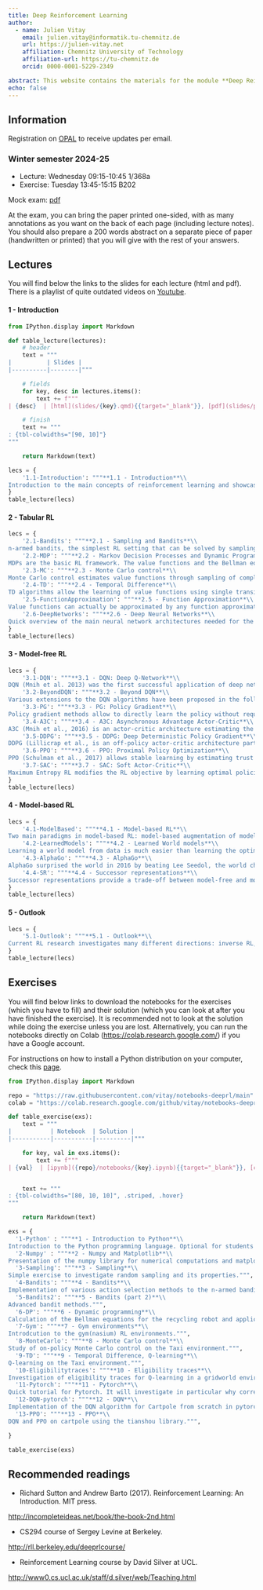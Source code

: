```yaml
---
title: Deep Reinforcement Learning
author: 
  - name: Julien Vitay 
    email: julien.vitay@informatik.tu-chemnitz.de
    url: https://julien-vitay.net
    affiliation: Chemnitz University of Technology
    affiliation-url: https://tu-chemnitz.de
    orcid: 0000-0001-5229-2349

abstract: This website contains the materials for the module **Deep Reinforcement Learning** (573140). 
echo: false
---
```


## Information

Registration on [OPAL](https://bildungsportal.sachsen.de/opal/auth/RepositoryEntry/21637267457) to receive updates per email.


:::callout-note
### Winter semester 2024-25

* Lecture: Wednesday 09:15-10:45 1/368a
* Exercise: Tuesday 13:45-15:15 B202

Mock exam: [pdf](https://www.tu-chemnitz.de/informatik/KI/edu/deeprl/HER2017.pdf)

At the exam, you can bring the paper printed one-sided, with as many annotations as you want on the back of each page (including lecture notes). You should also prepare a 200 words abstract on a separate piece of paper (handwritten or printed) that you will give with the rest of your answers.

:::

## Lectures

You will find below the links to the slides for each lecture (html and pdf). There is a playlist of quite outdated videos on [Youtube](https://youtube.com/playlist?list=PLIEjdhhAF7UJwegwyWUcDrUNJTQfxMcUw).

#### 1 - Introduction


```python
from IPython.display import Markdown

def table_lecture(lectures):
    # header
    text = """
|          | Slides |
|----------|--------|"""

    # fields
    for key, desc in lectures.items():
        text += f"""
| {desc}  | [html](slides/{key}.qmd){{target="_blank"}}, [pdf](slides/pdf/{key}.pdf){{target="_blank"}} |"""

    # finish
    text += """
: {tbl-colwidths="[90, 10]"}
"""

    return Markdown(text)
```

```python
lecs = {
    '1.1-Introduction': """**1.1 - Introduction**\\
Introduction to the main concepts of reinforcement learning and showcasing of the current applications.""",
}
table_lecture(lecs)
```


#### 2 - Tabular RL

```python
lecs = {
    '2.1-Bandits': """**2.1 - Sampling and Bandits**\\
n-armed bandits, the simplest RL setting that can be solved by sampling.""",
    '2.2-MDP': """**2.2 - Markov Decision Processes and Dynamic Programming**\\
MDPs are the basic RL framework. The value functions and the Bellman equations fully characterize a MDP. Dynamic programming is a model-based method allowing to iteratively solve the Bellman equations.""",
    '2.3-MC': """**2.3 - Monte Carlo control**\\
Monte Carlo control estimates value functions through sampling of complete episodes and infers the optimal policy using action selection, either on- or off-policy.""",
    '2.4-TD': """**2.4 - Temporal Difference**\\
TD algorithms allow the learning of value functions using single transitions. Q-learning is the famous off-policy variant.""",
    '2.5-FunctionApproximation': """**2.5 - Function Approximation**\\
Value functions can actually be approximated by any function approximator, allowing to apply RL to continuous state of action spaces.""",
    '2.6-DeepNetworks': """**2.6 - Deep Neural Networks**\\
Quick overview of the main neural network architectures needed for the rest of the course.""",
}
table_lecture(lecs)
```


#### 3 - Model-free RL


```python
lecs = {
    '3.1-DQN': """**3.1 - DQN: Deep Q-Network**\\
DQN (Mnih et al. 2013) was the first successful application of deep networks to the RL problem. It has been applied to Atari video games and started the interest for deep RL methods.""",
    '3.2-BeyondDQN': """**3.2 - Beyond DQN**\\
Various extensions to the DQN algorithms have been proposed in the following years: distributional learning, parameter noise, distributed learning or recurrent architectures.""",
    '3.3-PG': """**3.3 - PG: Policy Gradient**\\
Policy gradient methods allow to directly learn the policy without requiring action selection over value functions.""",
    '3.4-A3C': """**3.4 - A3C: Asynchronous Advantage Actor-Critic**\\
A3C (Mnih et al., 2016) is an actor-critic architecture estimating the policy gradient from multiple parallel workers.""",
    '3.5-DDPG': """**3.5 - DDPG: Deep Deterministic Policy Gradient**\\
DDPG (Lillicrap et al., is an off-policy actor-critic architecture particularly suited for continuous control problems such as robotics.""",
    '3.6-PPO': """**3.6 - PPO: Proximal Policy Optimization**\\
PPO (Schulman et al., 2017) allows stable learning by estimating trust regions for the policy updates.""",
    '3.7-SAC': """**3.7 - SAC: Soft Actor-Critic**\\
Maximum Entropy RL modifies the RL objective by learning optimal policies that also explore the environment as much as possible.. SAC (Haarnoja et al., 2018) is an off-policy actor-critic architecture for soft RL.""",
}
table_lecture(lecs)
```




#### 4 - Model-based RL


```python
lecs = {
    '4.1-ModelBased': """**4.1 - Model-based RL**\\
Two main paradigms in model-based RL: model-based augmentation of model-free learning (Dyna architectures) and planning (model predictive control, MPC)""",
    '4.2-LearnedModels': """**4.2 - Learned World models**\\
Learning a world model from data is much easier than learning the optimal policy, as it is just supervised learning. Modern model-based algorithms (TDM, World models, PlaNet, Dreamer) make use of this property to reduce the sample complexity.""",
    '4.3-AlphaGo': """**4.3 - AlphaGo**\\
AlphaGo surprised the world in 2016 by beating Lee Seedol, the world champion of Go. It combines model-free learning through policy gradient and self-play with model-based planning using MCTS (Monte Carlo Tree Search).""",
    '4.4-SR': """**4.4 - Successor representations**\\
Successor representations provide a trade-off between model-free and model-based learning.""",
}
table_lecture(lecs)
```



#### 5 - Outlook


```python
lecs = {
    '5.1-Outlook': """**5.1 - Outlook**\\
Current RL research investigates many different directions: inverse RL, intrinsic motivation, hierarchical RL, meta RL, offline RL, multi-agent RL, etc.""",
}
table_lecture(lecs)
```

## Exercises

You will find below links to download the notebooks for the exercises (which you have to fill) and their solution (which you can look at after you have finished the exercise). It is recommended not to look at the solution while doing the exercise unless you are lost.  Alternatively, you can run the notebooks directly on Colab (<https://colab.research.google.com/>) if you have a Google account. 

For instructions on how to install a Python distribution on your computer, check this [page](webpage/Installation.qmd).


```python
from IPython.display import Markdown

repo = "https://raw.githubusercontent.com/vitay/notebooks-deeprl/main"
colab = "https://colab.research.google.com/github/vitay/notebooks-deeprl/blob/main"

def table_exercise(exs):
    text = """
|           | Notebook  | Solution |
|-----------|-----------|----------|"""

    for key, val in exs.items():
        text += f"""
| {val}  | [ipynb]({repo}/notebooks/{key}.ipynb){{target="_blank"}}, [colab]({colab}/notebooks/{key}.ipynb){{target="_blank"}}   | [ipynb]({repo}/solutions/{key}.ipynb){{target="_blank"}}, [colab]({colab}/solutions/{key}.ipynb){{target="_blank"}} |"""


    text += """
: {tbl-colwidths="[80, 10, 10]", .striped, .hover}
"""

    return Markdown(text)
```

```python
exs = {
  '1-Python' : """**1 - Introduction to Python**\\
Introduction to the Python programming language. Optional for students already knowing Python.""",
  '2-Numpy' : """**2 - Numpy and Matplotlib**\\
Presentation of the numpy library for numerical computations and matplotlib for visualization. Also optional for students already familiar.""",
  '3-Sampling': """**3 - Sampling**\\
Simple exercise to investigate random sampling and its properties.""",
  '4-Bandits': """**4 - Bandits**\\
Implementation of various action selection methods to the n-armed bandit.""",
  '5-Bandits2': """**5 - Bandits (part 2)**\\
Advanced bandit methods.""",
  '6-DP': """**6 - Dynamic programming**\\
Calculation of the Bellman equations for the recycling robot and application of policy iteration and value iteration.""",
  '7-Gym': """**7 - Gym environments**\\
Introdcution to the gym(nasium) RL environments.""",
  '8-MonteCarlo': """**8 - Monte Carlo control**\\
Study of on-policy Monte Carlo control on the Taxi environment.""",
  '9-TD': """**9 - Temporal Difference, Q-learning**\\
Q-learning on the Taxi environment.""",
  '10-Eligibilitytraces': """**10 - Eligibility traces**\\
Investigation of eligibility traces for Q-learning in a gridworld environment.""",
  '11-Pytorch': """**11 - Pytorch**\\
Quick tutorial for Pytorch. It will investigate in particular why correlated inputs are bad for neural networks. The previous version using keras is available here: Notebook: [ipynb](https://raw.githubusercontent.com/vitay/notebooks-deeprl/main/notebooks/11-Keras.ipynb), [colab](https://colab.research.google.com/github/vitay/notebooks-deeprl/blob/main/notebooks/11-Keras.ipynb), Solution: [ipynb](https://raw.githubusercontent.com/vitay/notebooks-deeprl/main/solutions/11-Keras.ipynb), [colab](https://colab.research.google.com/github/vitay/notebooks-deeprl/blob/main/solutions/11-Keras.ipynb).""",
  '12-DQN-pytorch': """**12 - DQN**\\
Implementation of the DQN algorithm for Cartpole from scratch in pytorch. The previous version using keras is available here: Notebook: [ipynb](https://raw.githubusercontent.com/vitay/notebooks-deeprl/main/notebooks/12-DQN-keras.ipynb), [colab](https://colab.research.google.com/github/vitay/notebooks-deeprl/blob/main/notebooks/12-DQN-keras.ipynb), Solution: [ipynb](https://raw.githubusercontent.com/vitay/notebooks-deeprl/main/solutions/12-DQN-keras.ipynb), [colab](https://colab.research.google.com/github/vitay/notebooks-deeprl/blob/main/solutions/12-DQN-keras.ipynb).""",
  '13-PPO': """**13 - PPO**\\
DQN and PPO on cartpole using the tianshou library.""",

}

table_exercise(exs)
```

## Recommended readings

* Richard Sutton and Andrew Barto (2017). Reinforcement Learning: An Introduction. MIT press. 

<http://incompleteideas.net/book/the-book-2nd.html>

* CS294 course of Sergey Levine at Berkeley. 

<http://rll.berkeley.edu/deeprlcourse/>

* Reinforcement Learning course by David Silver at UCL.

<http://www0.cs.ucl.ac.uk/staff/d.silver/web/Teaching.html>